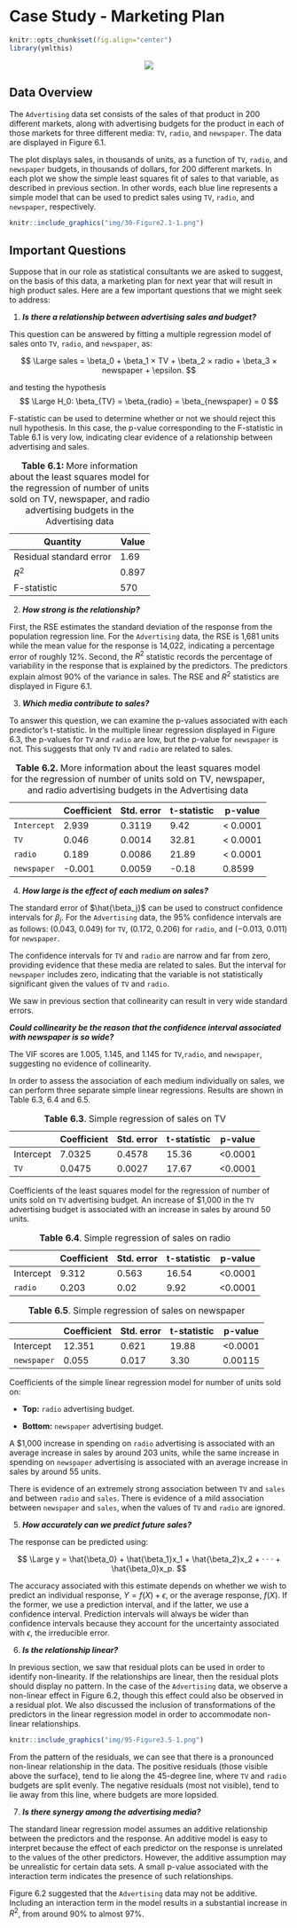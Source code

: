# Case Study - Marketing Plan

```r
knitr::opts_chunk$set(fig.align="center")
library(ymlthis)
```

<center>![](img/illos/02-cs-mkt.png)</center>


## Data Overview

The `Advertising` data set consists of the sales of that product in 200 different markets, along with advertising budgets for the product in each of those markets for three different media: `TV`, `radio`, and `newspaper`. The data are displayed in Figure 6.1. 

The plot displays sales, in thousands of units, as a function of `TV`, `radio`, and `newspaper` budgets, in thousands of dollars, for 200 different markets. In each plot we show the simple least squares fit of sales to that variable, as described in previous section. In other words, each blue line represents a simple model that can be used to predict sales using `TV`, `radio`, and `newspaper`, respectively. 


```r
knitr::include_graphics("img/30-Figure2.1-1.png")
```


## Important Questions

Suppose that in our role as statistical consultants we are asked to suggest, on the basis of this data, a marketing plan for next year that will result in high product sales. Here are a few important questions that we might seek to address:

1. ***Is there a relationship between advertising sales and budget?***

This question can be answered by fitting a multiple regression model
of sales onto `TV`, `radio`, and `newspaper`, as:

:::formula
$$
\Large sales = \beta_0 + \beta_1 × TV + \beta_2 × radio + \beta_3 × newspaper + \epsilon.
$$
:::

and testing the hypothesis 
$$
\Large H_0: \beta_{TV} = \beta_{radio} = \beta_{newspaper} = 0
$$
 
F-statistic can be used to determine whether or not we should reject this null hypothesis. In this case, the p-value corresponding to the F-statistic in Table 6.1 is very low, indicating clear evidence of a relationship between advertising and sales.

| Quantity                | Value |
|-------------------------|-------|
| Residual standard error | 1.69  |
| $R^2$                   | 0.897 |
| F-statistic             | 570   |
Table: **Table 6.1:** More information about the least squares model for the regression of number of units sold on TV, newspaper, and radio advertising budgets in the Advertising data


2. ***How strong is the relationship?***


First, the RSE estimates the standard deviation of the response from the
population regression line. For the `Advertising` data, the RSE is 1,681 units while the mean value for the response is 14,022, indicating a percentage error of roughly 12%. Second, the $R^2$ statistic records the percentage of variability in the response that is explained by the predictors. The predictors explain almost 90% of the variance in sales. The RSE and $R^2$ statistics are displayed in Figure 6.1.

3. ***Which media contribute to sales?***

To answer this question, we can examine the p-values associated with each predictor’s t-statistic. In the multiple linear regression displayed in Figure 6.3, the p-values for `TV` and `radio` are low, but the p-value for `newspaper` is not. This suggests that only `TV` and `radio` are related to sales.

|             | Coefficient | Std. error | t-statistic | p-value  |
|-------------|-------------|------------|-------------|----------|
| `Intercept` | 2.939       | 0.3119     | 9.42        | < 0.0001 |
| `TV`        | 0.046       | 0.0014     | 32.81       | < 0.0001 |
| `radio`     | 0.189       | 0.0086     | 21.89       | < 0.0001 |
| `newspaper` | -0.001      | 0.0059     | -0.18       | 0.8599   |
Table: **Table 6.2.** More information about the least squares model for the regression of number of units sold on TV, newspaper, and radio advertising budgets in the Advertising data


4. ***How large is the effect of each medium on sales?***

The standard error of $\hat{\beta_j}$ can be used to construct confidence intervals for $\beta_j$. For the `Advertising` data, the 95% confidence intervals are as follows: (0.043, 0.049) for `TV`, (0.172, 0.206) for `radio`, and (−0.013, 0.011) for `newspaper`. 

The confidence intervals for `TV` and `radio` are narrow and far from zero, providing evidence that these media are related to sales. But the interval for `newspaper` includes zero, indicating that the variable is not statistically significant given the values of `TV` and `radio`.

We saw in previous section that collinearity can result in very wide standard errors.
   
   ***Could collinearity be the reason that the confidence interval associated with newspaper is so wide?*** 

The VIF scores are 1.005, 1.145, and 1.145 for `TV`,`radio`, and `newspaper`, suggesting no evidence of collinearity.

In order to assess the association of each medium individually on sales, we can perform three separate simple linear regressions. Results are shown in Table 6.3, 6.4 and 6.5. 

|             | Coefficient | Std. error | t-statistic | p-value |
|-------------|-------------|------------|-------------|---------|
| Intercept | 7.0325      | 0.4578     | 15.36       | <0.0001 |
| `TV`        | 0.0475      | 0.0027     | 17.67       | <0.0001 |
Table: **Table 6.3**. Simple regression of sales on TV

:::tip
Coefficients of the least squares model for the regression of number of units sold on `TV` advertising budget. An increase of $1,000 in the `TV` advertising budget is associated with an increase in sales by around 50 units.
:::

|           | Coefficient | Std. error | t-statistic | p-value |
|-----------|-------------|------------|-------------|---------|
| Intercept | 9.312       | 0.563      | 16.54       | <0.0001 |
| `radio`   | 0.203       | 0.02       | 9.92        | <0.0001 |
Table: **Table 6.4**. Simple regression of sales on radio

|           | Coefficient | Std. error | t-statistic | p-value |
|-----------|-------------|------------|-------------|---------|
| Intercept | 12.351       | 0.621      | 19.88       | <0.0001 |
| `newspaper`   | 0.055       | 0.017       | 3.30        | 0.00115 |
Table: **Table 6.5**. Simple regression of sales on newspaper

Coefficients of the simple linear regression model for number of units sold on:

* **Top:** `radio` advertising budget.

* **Bottom:** `newspaper` advertising budget. 

:::tip
A $1,000 increase in spending on `radio` advertising is associated with an average increase in sales by around 203 units, while the same increase in spending on `newspaper` advertising is associated with an average increase in sales by around 55 units.
:::

There is evidence of an extremely strong association between `TV` and `sales` and between `radio` and `sales`. There is evidence of a mild association between `newspaper` and `sales`, when the values of `TV` and `radio` are ignored.

5. ***How accurately can we predict future sales?***

The response can be predicted using:

:::formula
$$
\Large y = \hat{\beta_0} + \hat{\beta_1}x_1 + \hat{\beta_2}x_2 + · · · + \hat{\beta_0}x_p.
$$
:::

The accuracy associated with this estimate depends on whether we wish to predict an individual response, $Y = f(X) + \epsilon$, or the average response, $f(X)$. If the former, we use a prediction interval, and if the latter, we use a confidence interval. Prediction intervals will always be wider than confidence intervals because they account for the uncertainty associated with $\epsilon$, the irreducible error.

6. ***Is the relationship linear?***

In previous section, we saw that residual plots can be used in order to
identify non-linearity. If the relationships are linear, then the residual plots should display no pattern. In the case of the `Advertising` data, we observe a non-linear effect in Figure 6.2, though this effect could also be observed in a residual plot. We also discussed the inclusion of transformations of the predictors in the linear regression model in order to accommodate non-linear relationships.

```r
knitr::include_graphics("img/95-Figure3.5-1.png")
```

From the pattern of the residuals, we can see that there is a pronounced non-linear relationship in the data. The positive residuals (those visible above the surface), tend to lie along the 45-degree line, where `TV` and `radio` budgets are split evenly. The negative residuals (most not visible), tend to lie away from this line, where budgets are more lopsided.

7. ***Is there synergy among the advertising media?***

The standard linear regression model assumes an additive relationship
between the predictors and the response. An additive model is easy to interpret because the effect of each predictor on the response is unrelated to the values of the other predictors. However, the additive assumption may be unrealistic for certain data sets. A small p-value associated with the interaction term indicates the presence of such relationships. 

Figure 6.2 suggested that the `Advertising` data may not be additive. Including an interaction term in the model results in a substantial increase in $R^2$, from around 90% to almost 97%.
